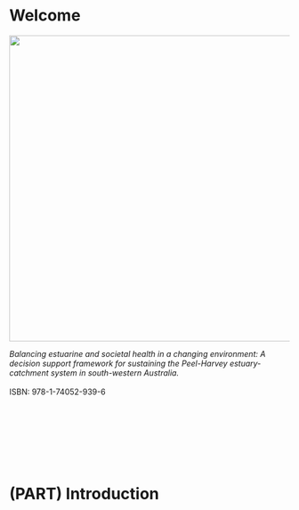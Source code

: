

# Welcome {-} 
<!-- {style="color:#5f543f"}-->

::: {.body-text width="100%"}

![](cover.png){.cover width="550"} 

*Balancing estuarine and societal health in a changing environment: A decision support framework for sustaining the Peel-Harvey estuary-catchment system in south-western Australia.*
<br>
<br>
ISBN: 978-1-74052-939-6
<br>
<br>
<br>
<br>
<br>
<br>
<br>
<br>

:::

# (PART)  Introduction {-} 

